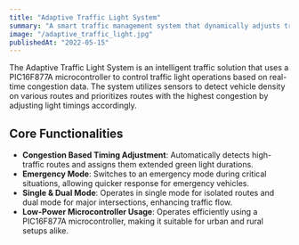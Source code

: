 ```yaml
---
title: "Adaptive Traffic Light System"
summary: "A smart traffic management system that dynamically adjusts traffic light timings based on real-time congestion data."
image: "/adaptive_traffic_light.jpg"
publishedAt: "2022-05-15"
---
```


The Adaptive Traffic Light System is an intelligent traffic solution that uses a PIC16F877A microcontroller to control traffic light operations based on real-time congestion data. The system utilizes sensors to detect vehicle density on various routes and prioritizes routes with the highest congestion by adjusting light timings accordingly.

## Core Functionalities

- **Congestion Based Timing Adjustment**: Automatically detects high-traffic routes and assigns them extended green light durations.
- **Emergency Mode**: Switches to an emergency mode during critical situations, allowing quicker response for emergency vehicles.
- **Single & Dual Mode**: Operates in single mode for isolated routes and dual mode for major intersections, enhancing traffic flow.
- **Low-Power Microcontroller Usage**: Operates efficiently using a PIC16F877A microcontroller, making it suitable for urban and rural setups alike.
